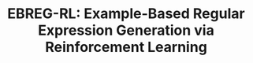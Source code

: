 ---
title: "EBREG-RL: Example-Based Regular Expression Generation via Reinforcement Learning"
role: Разработчик
period: "2025"
description:
  Система обучения с подкреплением (RL) для автоматической генерации
  регулярных выражений из размеченных примеров. Проект формулирует
  генерацию регулярных выражений как Марковский процесс принятия решений
  с использованием обратной польской нотации для обработки приоритета
  операторов и создания эффективных выражений для сопоставления с шаблонами
  через оптимизацию политики
achievements:
  - Успешно сгенерированы оптимальные шаблоны регулярных выражений для задач извлечения чисел и слов
  - Реализованы новые функции вознаграждения, сочетающие F1-метрику, метрики точности и штрафы за длину
responsibilities:
  - Сформулирована генерация регулярных выражений как МПР с пространством из 104 действий с использованием токенов ОПН
  - Разработаны пользовательские функции вознаграждения, балансирующие точность шаблона и сложность выражения
  - Реализованы и сравнены алгоритмы REINFORCE и A2C для оптимизации политики
stack:
  - Python
  - PyTorch
concepts:
  - Deep Reinforcement Learning
  - Policy Gradient Methods
  - NLP
featured: false
githubs:
  - href: https://github.com/dsomni/ebreg-rl-s25
files:
  - title: Отчет (EN)
    path: ebreg-rl.pdf
order: 30
---